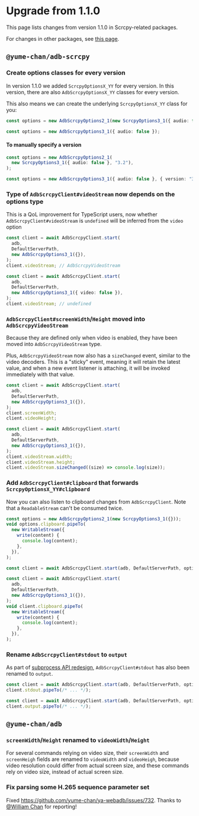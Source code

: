# Upgrade from 1.1.0

This page lists changes from version 1.1.0 in Scrcpy-related packages.

For changes in other packages, see [this page](../tango/upgrade.mdx).

## `@yume-chan/adb-scrcpy`

### Create options classes for every version

In version 1.1.0 we added `ScrcpyOptionsX_YY` for every version. In this version, there are also `AdbScrcpyOptionsX_YY` classes for every version.

This also means we can create the underlying `ScrcpyOptionsX_YY` class for you:

```ts showLineNumbers title="1.1.0"
const options = new AdbScrcpyOptions2_1(new ScrcpyOptions3_1({ audio: false }));
```

```ts showLineNumbers title="next"
const options = new AdbScrcpyOptions3_1({ audio: false });
```

#### To manually specify a version

```ts showLineNumbers title="1.1.0"
const options = new AdbScrcpyOptions2_1(
  new ScrcpyOptions3_1({ audio: false }, "3.2"),
);
```

```ts showLineNumbers title="next"
const options = new AdbScrcpyOptions3_1({ audio: false }, { version: "3.2" });
```

### Type of `AdbScrcpyClient#videoStream` now depends on the options type

This is a QoL improvement for TypeScript users, now whether `AdbScrcpyClient#videoStream` is `undefined` will be inferred from the `video` option

```ts showLineNumbers
const client = await AdbScrcpyClient.start(
  adb,
  DefaultServerPath,
  new AdbScrcpyOptions3_1({}),
);
client.videoStream; // AdbScrcpyVideoStream
```

```ts showLineNumbers
const client = await AdbScrcpyClient.start(
  adb,
  DefaultServerPath,
  new AdbScrcpyOptions3_1({ video: false }),
);
client.videoStream; // undefined
```

### `AdbScrcpyClient#screenWidth`/`Height` moved into `AdbScrcpyVideoStream`

Because they are defined only when video is enabled, they have been moved into `AdbScrcpyVideoStream` type.

Plus, `AdbScrcpyVideoStream` now also has a `sizeChanged` event, similar to the video decoders. This is a "sticky" event, meaning it will retain the latest value, and when a new event listener is attaching, it will be invoked immediately with that value.

```ts showLineNumbers title="1.1.0"
const client = await AdbScrcpyClient.start(
  adb,
  DefaultServerPath,
  new AdbScrcpyOptions3_1({}),
);
client.screenWidth;
client.videoHeight;
```

```ts showLineNumbers title="next"
const client = await AdbScrcpyClient.start(
  adb,
  DefaultServerPath,
  new AdbScrcpyOptions3_1({}),
);
client.videoStream.width;
client.videoStream.height;
client.videoStream.sizeChanged((size) => console.log(size));
```

### Add `AdbScrcpyClient#clipboard` that forwards `ScrcpyOptionsX_YY#clipboard`

Now you can also listen to clipboard changes from `AdbScrcpyClient`. Note that a `ReadableStream` can't be consumed twice.

```ts showLineNumbers title="1.1.0"
const options = new AdbScrcpyOptions2_1(new ScrcpyOptions3_1({}));
void options.clipboard.pipeTo(
  new WritableStream({
    write(content) {
      console.log(content);
    },
  }),
);

const client = await AdbScrcpyClient.start(adb, DefaultServerPath, options);
```

```ts showLineNumbers title="next"
const client = await AdbScrcpyClient.start(
  adb,
  DefaultServerPath,
  new AdbScrcpyOptions3_1({}),
);
void client.clipboard.pipeTo(
  new WritableStream({
    write(content) {
      console.log(content);
    },
  }),
);
```

### Rename `AdbScrcpyClient#stdout` to `output`

As part of [subprocess API redesign](../tango/upgrade.mdx#subprocess-api-redesign), `AdbScrcpyClient#stdout` has also been renamed to `output`.

```ts showLineNumbers title="1.1.0"
const client = await AdbScrcpyClient.start(adb, DefaultServerPath, options);
client.stdout.pipeTo(/* ... */);
```

```ts showLineNumbers title="next"
const client = await AdbScrcpyClient.start(adb, DefaultServerPath, options);
client.output.pipeTo(/* ... */);
```

## `@yume-chan/adb`

### `screenWidth`/`Height` renamed to `videoWidth`/`Height`

For several commands relying on video size, their `screenWidth` and `screenHeigh` fields are renamed to `videoWidth` and `videoHeigh`, because video resolution could differ from actual screen size, and these commands rely on video size, instead of actual screen size.

### Fix parsing some H.265 sequence parameter set

Fixed https://github.com/yume-chan/ya-webadb/issues/732. Thanks to [@William Chan](https://github.com/luckyyyyy) for reporting!
